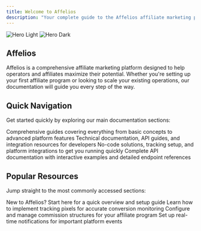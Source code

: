 ```yaml
---
title: Welcome to Affelios
description: "Your complete guide to the Affelios affiliate marketing platform"
---
```


<img
  className="block dark:hidden"
  src="/images/hero-light.png"
  alt="Hero Light"
/>
<img
  className="hidden dark:block"
  src="/images/hero-dark.png"
  alt="Hero Dark"
/>

## Affelios

Affelios is a comprehensive affiliate marketing platform designed to help operators and affiliates maximize their potential. Whether you're setting up your first affiliate program or looking to scale your existing operations, our documentation will guide you every step of the way.

## Quick Navigation

Get started quickly by exploring our main documentation sections:

<CardGroup cols={2}>
  <Card
    title="Knowledge Base"
    icon="book-open"
    href="/knowledge-base/overview/what-is-affelios"
  >
    Comprehensive guides covering everything from basic concepts to advanced platform features
  </Card>
  <Card
    title="Developers"
    icon="code"
    href="/developers/api/overview"
  >
    Technical documentation, API guides, and integration resources for developers
  </Card>
  <Card
    title="Integrations"
    icon="plug"
    href="/integrations/no-code/shopify"
  >
    No-code solutions, tracking setup, and platform integrations to get you running quickly
  </Card>
  <Card
    title="API Reference"
    icon="terminal"
    href="/api-reference"
  >
    Complete API documentation with interactive examples and detailed endpoint references
  </Card>
</CardGroup>

## Popular Resources

Jump straight to the most commonly accessed sections:

<CardGroup cols={2}>
  <Card
    title="Getting Started"
    icon="rocket"
    href="/knowledge-base/getting-started/quickstart"
  >
    New to Affelios? Start here for a quick overview and setup guide
  </Card>
  <Card
    title="Pixel Tracking Setup"
    icon="crosshairs"
    href="/integrations/tracking/pixel-tracking"
  >
    Learn how to implement tracking pixels for accurate conversion monitoring
  </Card>
  <Card
    title="Commission Plans"
    icon="calculator"
    href="/knowledge-base/platform/commission-plans"
  >
    Configure and manage commission structures for your affiliate program
  </Card>
  <Card
    title="Webhooks & Events"
    icon="webhook"
    href="/developers/api/webhooks"
  >
    Set up real-time notifications for important platform events
  </Card>
</CardGroup>
